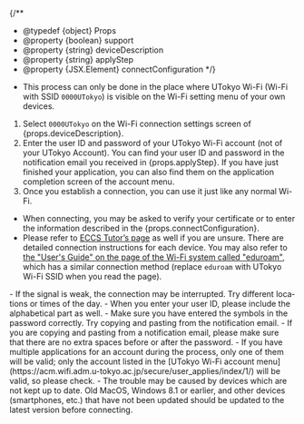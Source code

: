 
{/**
  * @typedef {object} Props
  * @property {boolean} support
  * @property {string} deviceDescription
  * @property {string} applyStep
  * @property {JSX.Element} connectConfiguration
  */}

- This process can only be done in the place where UTokyo Wi-Fi (Wi-Fi with SSID `0000UTokyo`) is visible on the Wi-Fi setting menu of your own devices.

1. Select `0000UTokyo` on the Wi-Fi connection settings screen of {props.deviceDescription}.
2. Enter the user ID and password of your UTokyo Wi-Fi account (not of your UTokyo Account). You can find your user ID and password in the notification email you received in {props.applyStep}. If you have just finished your application, you can also find them on the application completion screen of the account menu.
3. Once you establish a connection, you can use it just like any normal Wi-Fi.

- When connecting, you may be asked to verify your certificate or to enter the information described in the {props.connectConfiguration}.
- Please refer to [ECCS Tutor’s page](https://www.sodan.ecc.u-tokyo.ac.jp/en/faq/utokyo-wifi-en/) as well if you are unsure. There are detailed connection instructions for each device. You may also refer to [the "User's Guide" on the page of the Wi-Fi system called "eduroam"](https://www.eduroam.jp/for_users/), which has a similar connection method (replace `eduroam` with UTokyo Wi-Fi SSID when you read the page).
<Help lang="en" support={props.support}>
  - If the signal is weak, the connection may be interrupted. Try different locations or times of the day.
  - When you enter your user ID, please include the alphabetical part as well.
  - Make sure you have entered the symbols in the password correctly. Try copying and pasting from the notification email.
  - If you are copying and pasting from a notification email, please make sure that there are no extra spaces before or after the password.
  - If you have multiple applications for an account during the process, only one of them will be valid; only the account listed in the [UTokyo Wi-Fi account menu](https://acm.wifi.adm.u-tokyo.ac.jp/secure/user_applies/index/1/) will be valid, so please check.
  - The trouble may be caused by devices which are not kept up to date. Old MacOS, Windows 8.1 or earlier, and other devices (smartphones, etc.) that have not been updated should be updated to the latest version before connecting.
</Help>
